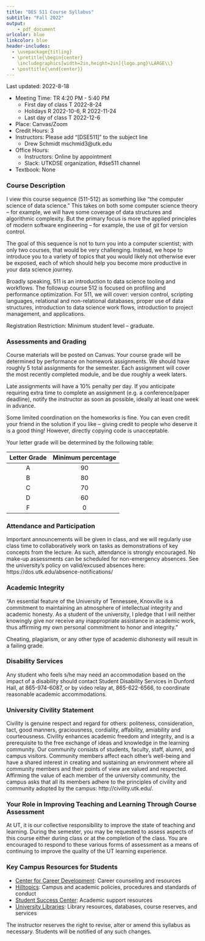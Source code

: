 ```yaml
---
title: "DES 511 Course Syllabus"
subtitle: "Fall 2022"
output: 
    - pdf_document
urlcolor: blue
linkcolor: blue
header-includes:
  - \usepackage{titling}
  - \pretitle{\begin{center}
    \includegraphics[width=2in,height=2in]{logo.png}\LARGE\\}
  - \posttitle{\end{center}}
---
```


Last updated: 2022-8-18

* Meeting Time: TR 4:20 PM - 5:40 PM
  - First day of class T 2022-8-24
  - Holidays R 2022-10-6, R 2022-11-24
  - Last day of class T 2022-12-6
* Place: Canvas/Zoom
* Credit Hours: 3
* Instructors: Please add "[DSE511]" to the subject line
    - Drew Schmidt mschmid3@utk.edu
* Office Hours:
    - Instructors: Online by appointment
    - Slack: UTKDSE organization, #dse511 channel
* Textbook: None

### Course Description
I view this course sequence (511-512) as something like "the computer science of data science." This takes on both some computer science theory -- for example, we will have some coverage of data structures and algorithmic complexity. But the primary focus is more the applied principles of modern software engineering -- for example, the use of git for version control.

The goal of this sequence is not to turn you into a computer scientist; with only two courses, that would be very challenging. Instead, we hope to introduce you to a variety of topics that you would likely not otherwise ever be exposed, each of which should help you become more productive in your data science journey.

Broadly speaking, 511 is an introduction to data science tooling and workflows. The followup course 512 is focused on profiling and performance optimization. For 511, we will cover: version control, scripting languages, relational and non-relational databases, proper use of data structures, introduction to data science work flows, introduction to project management, and applications.

Registration Restriction: Minimum student level – graduate.

### Assessments and Grading
Course materials will be posted on Canvas. Your course grade will be determined by performance on homework assignments. We should have roughly 5 total assignments for the semester. Each assignment will cover the most recently completed module, and be due roughly a week laters.

Late assignments will have a 10% penalty per day. If you anticipate requiring extra time to complete an assignment (e.g. a conference/paper deadline), notify the instructor as soon as possible, ideally at least one week in advance.

Some limited coordination on the homeworks is fine. You can even credit your friend in the solution if you like -- giving credit to people who deserve it is a good thing! However, directly copying code is unacceptable.

Your letter grade will be determined by the following table:

| Letter Grade | Minimum percentage |
|:--------------:|:--------------------:|
| A | 90 |
| B | 80 |
| C | 70 |
| D | 60 |
| F | 0 |

### Attendance and Participation
Important announcements will be given in class, and we will regularly use class time to collaboratively work on tasks as demonstrations of key concepts from the lecture. As such, attendance is strongly encouraged. No make-up assessments can be scheduled for non-emergency absences. See the university's policy on valid/excused absences here: https://dos.utk.edu/absence-notifications/

### Academic Integrity
"An essential feature of the University of Tennessee, Knoxville is a commitment to maintaining an atmosphere of intellectual integrity and academic honesty. As a student of the university, I pledge that I will neither knowingly give nor receive any inappropriate assistance in academic work, thus affirming my own personal commitment to honor and integrity."

Cheating, plagiarism, or any other type of academic dishonesty will result in a failing grade.

### Disability Services
Any student who feels s/he may need an accommodation based on the
impact of a disability should contact Student Disability Services in Dunford Hall, at 865-974-6087, or by video relay at, 865-622-6566, to coordinate reasonable academic accommodations.

### University Civility Statement
Civility is genuine respect and regard for others: politeness, consideration, tact, good manners, graciousness, cordiality, affability, amiability and courteousness. Civility enhances academic freedom and integrity, and is a prerequisite to the free exchange of ideas and knowledge in the learning community. Our community consists of students, faculty, staff, alumni, and campus visitors. Community members affect each other’s well-being and have a shared interest in creating and sustaining an environment where all community members and their points of view are valued and respected. Affirming the value of each member of the university community, the campus asks that all its members adhere to the principles of civility and community adopted by the campus: http://civility.utk.edu/.

### Your Role in Improving Teaching and Learning Through Course Assessment
At UT, it is our collective responsibility to improve the state of teaching and learning. During the semester, you may be requested to assess aspects of this course either during class or at the completion of the class. You are encouraged to respond to these various forms of assessment as a means of continuing to improve the quality of the UT learning experience.

### Key Campus Resources for Students
* [Center for Career Development](career.utk.edu): Career counseling and resources
* [Hilltopics](hilltopics.utk.edu): Campus and academic policies, procedures and standards of conduct
* [Student Success Center](studentsuccess.utk.edu): Academic support resources
* [University Libraries](www.lib.utk.edu): Library resources, databases, course reserves, and services

The instructor reserves the right to revise, alter or amend this syllabus as necessary. Students will be notified of any such changes.
